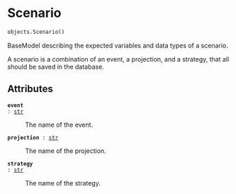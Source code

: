 # Scenario { #flood_adapt.objects.Scenario }

```python
objects.Scenario()
```

BaseModel describing the expected variables and data types of a scenario.

A scenario is a combination of an event, a projection, and a strategy, that all should be saved in the database.

## Attributes {.doc-section .doc-section-attributes}

<code>[**event**]{.parameter-name} [:]{.parameter-annotation-sep} [[str](`str`)]{.parameter-annotation}</code>

:   The name of the event.

<code>[**projection**]{.parameter-name} [:]{.parameter-annotation-sep} [[str](`str`)]{.parameter-annotation}</code>

:   The name of the projection.

<code>[**strategy**]{.parameter-name} [:]{.parameter-annotation-sep} [[str](`str`)]{.parameter-annotation}</code>

:   The name of the strategy.
